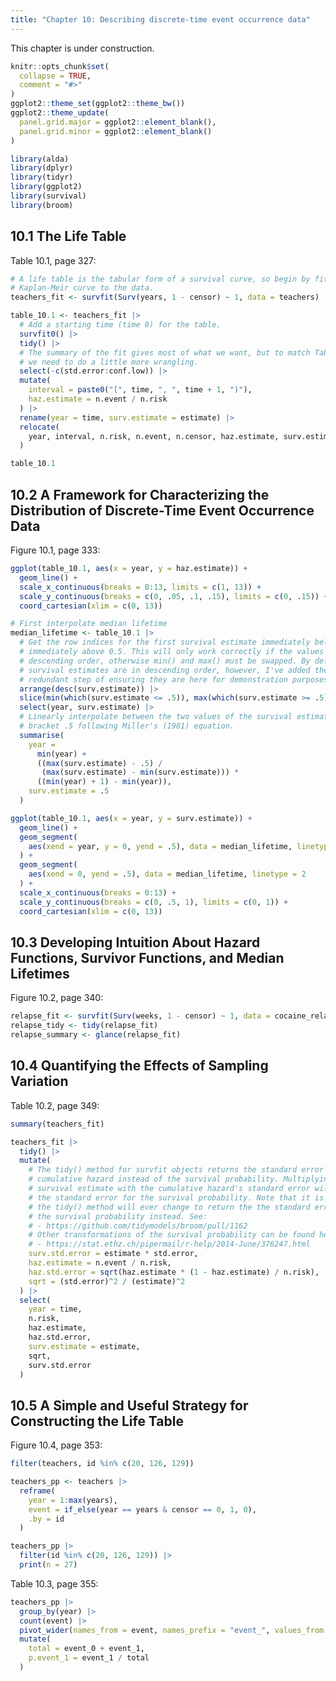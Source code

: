 ```yaml
---
title: "Chapter 10: Describing discrete-time event occurrence data"
---
```


::: {.alert .alert-warning}
This chapter is under construction.
:::

```r
knitr::opts_chunk$set(
  collapse = TRUE,
  comment = "#>"
)
ggplot2::theme_set(ggplot2::theme_bw())
ggplot2::theme_update(
  panel.grid.major = ggplot2::element_blank(),
  panel.grid.minor = ggplot2::element_blank()
)
```

```r
library(alda)
library(dplyr)
library(tidyr)
library(ggplot2)
library(survival)
library(broom)
```

## 10.1 The Life Table

Table 10.1, page 327:

```r
# A life table is the tabular form of a survival curve, so begin by fitting a
# Kaplan-Meir curve to the data.
teachers_fit <- survfit(Surv(years, 1 - censor) ~ 1, data = teachers)

table_10.1 <- teachers_fit |>
  # Add a starting time (time 0) for the table.
  survfit0() |>
  tidy() |>
  # The summary of the fit gives most of what we want, but to match Table 10.1
  # we need to do a little more wrangling.
  select(-c(std.error:conf.low)) |>
  mutate(
    interval = paste0("[", time, ", ", time + 1, ")"),
    haz.estimate = n.event / n.risk
  ) |>
  rename(year = time, surv.estimate = estimate) |>
  relocate(
    year, interval, n.risk, n.event, n.censor, haz.estimate, surv.estimate
  )

table_10.1
```

## 10.2 A Framework for Characterizing the Distribution of Discrete-Time Event Occurrence Data

Figure 10.1, page 333:

```r
ggplot(table_10.1, aes(x = year, y = haz.estimate)) +
  geom_line() +
  scale_x_continuous(breaks = 0:13, limits = c(1, 13)) +
  scale_y_continuous(breaks = c(0, .05, .1, .15), limits = c(0, .15)) +
  coord_cartesian(xlim = c(0, 13))

# First interpolate median lifetime
median_lifetime <- table_10.1 |>
  # Get the row indices for the first survival estimate immediately below and
  # immediately above 0.5. This will only work correctly if the values are in
  # descending order, otherwise min() and max() must be swapped. By default, the
  # survival estimates are in descending order, however, I've added the
  # redundant step of ensuring they are here for demonstration purposes.
  arrange(desc(surv.estimate)) |>
  slice(min(which(surv.estimate <= .5)), max(which(surv.estimate >= .5))) |>
  select(year, surv.estimate) |>
  # Linearly interpolate between the two values of the survival estimates that
  # bracket .5 following Miller's (1981) equation.
  summarise(
    year =
      min(year) +
      ((max(surv.estimate) - .5) /
       (max(surv.estimate) - min(surv.estimate))) *
      ((min(year) + 1) - min(year)),
    surv.estimate = .5
  )

ggplot(table_10.1, aes(x = year, y = surv.estimate)) +
  geom_line() +
  geom_segment(
    aes(xend = year, y = 0, yend = .5), data = median_lifetime, linetype = 2
  ) +
  geom_segment(
    aes(xend = 0, yend = .5), data = median_lifetime, linetype = 2
  ) +
  scale_x_continuous(breaks = 0:13) +
  scale_y_continuous(breaks = c(0, .5, 1), limits = c(0, 1)) +
  coord_cartesian(xlim = c(0, 13))
```

## 10.3 Developing Intuition About Hazard Functions, Survivor Functions, and Median Lifetimes

Figure 10.2, page 340:

```r
relapse_fit <- survfit(Surv(weeks, 1 - censor) ~ 1, data = cocaine_relapse_1)
relapse_tidy <- tidy(relapse_fit)
relapse_summary <- glance(relapse_fit)
```

## 10.4 Quantifying the Effects of Sampling Variation

Table 10.2, page 349:

```r
summary(teachers_fit)

teachers_fit |>
  tidy() |>
  mutate(
    # The tidy() method for survfit objects returns the standard error for the
    # cumulative hazard instead of the survival probability. Multiplying the
    # survival estimate with the cumulative hazard's standard error will return
    # the standard error for the survival probability. Note that it is unlikely
    # the tidy() method will ever change to return the the standard error for
    # the survival probability instead. See:
    # - https://github.com/tidymodels/broom/pull/1162
    # Other transformations of the survival probability can be found here:
    # - https://stat.ethz.ch/pipermail/r-help/2014-June/376247.html
    surv.std.error = estimate * std.error,
    haz.estimate = n.event / n.risk,
    haz.std.error = sqrt(haz.estimate * (1 - haz.estimate) / n.risk),
    sqrt = (std.error)^2 / (estimate)^2
  ) |>
  select(
    year = time,
    n.risk,
    haz.estimate,
    haz.std.error,
    surv.estimate = estimate,
    sqrt,
    surv.std.error
  )
```

## 10.5 A Simple and Useful Strategy for Constructing the Life Table

Figure 10.4, page 353:

```r
filter(teachers, id %in% c(20, 126, 129))

teachers_pp <- teachers |>
  reframe(
    year = 1:max(years),
    event = if_else(year == years & censor == 0, 1, 0),
    .by = id
  )

teachers_pp |>
  filter(id %in% c(20, 126, 129)) |>
  print(n = 27)
```

Table 10.3, page 355:

```r
teachers_pp |>
  group_by(year) |>
  count(event) |>
  pivot_wider(names_from = event, names_prefix = "event_", values_from = n) |>
  mutate(
    total = event_0 + event_1,
    p.event_1 = event_1 / total
  )
```
